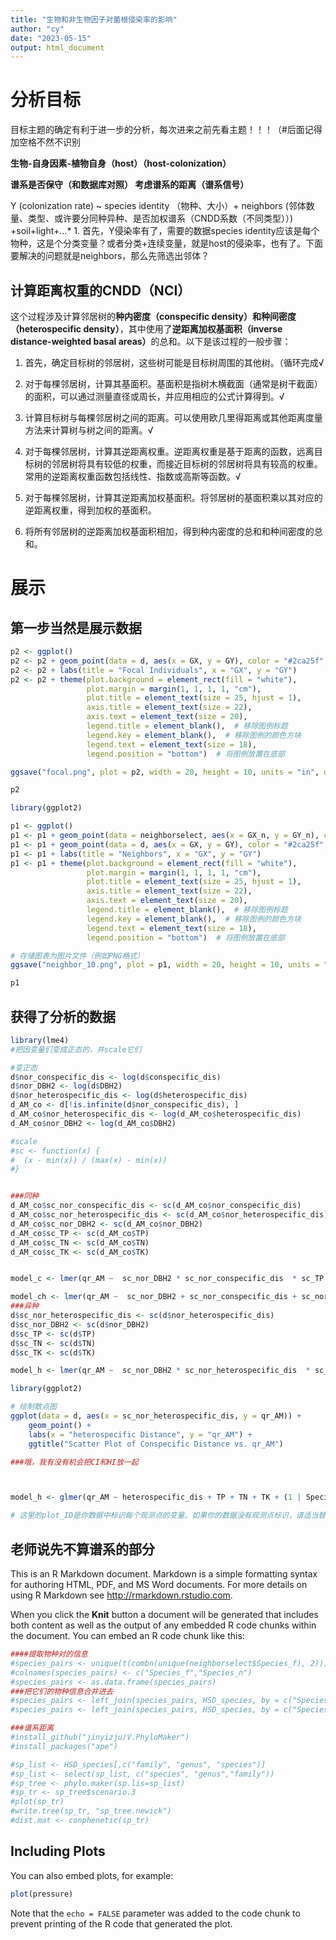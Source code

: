 ---
title: "生物和非生物因子对菌根侵染率的影响"
author: "cy"
date: "2023-05-15"
output: html_document
---
# 分析目标
目标主题的确定有利于进一步的分析，每次进来之前先看主题！！！（#后面记得加空格不然不识别

**生物-自身因素-植物自身（host）（host-colonization）**

**谱系是否保守（和数据库对照） 考虑谱系的距离（谱系信号）**

Y (colonization rate) ~ species identity （物种、大小）+ neighbors (邻体数量、类型、或许要分同种异种、是否加权谱系（CNDD系数（不同类型））) +soil+light+…*
 1. 首先，Y侵染率有了，需要的数据species identity应该是每个物种，这是个分类变量？或者分类+连续变量，就是host的侵染率，也有了。下面要解决的问题就是neighbors，那么先筛选出邻体？
 
## 计算距离权重的CNDD（NCI）
这个过程涉及计算邻居树的**种内密度（conspecific density）和种间密度（heterospecific density）**，其中使用了**逆距离加权基面积（inverse distance-weighted basal areas）**的总和。以下是该过程的一般步骤：

1. 首先，确定目标树的邻居树，这些树可能是目标树周围的其他树。（循环完成√

2. 对于每棵邻居树，计算其基面积。基面积是指树木横截面（通常是树干截面）的面积，可以通过测量直径或周长，并应用相应的公式计算得到。√

3. 计算目标树与每棵邻居树之间的距离。可以使用欧几里得距离或其他距离度量方法来计算树与树之间的距离。√

4. 对于每棵邻居树，计算其逆距离权重。逆距离权重是基于距离的函数，远离目标树的邻居树将具有较低的权重，而接近目标树的邻居树将具有较高的权重。常用的逆距离权重函数包括线性、指数或高斯等函数。√

5. 对于每棵邻居树，计算其逆距离加权基面积。将邻居树的基面积乘以其对应的逆距离权重，得到加权的基面积。

6. 将所有邻居树的逆距离加权基面积相加，得到种内密度的总和和种间密度的总和。


# 展示
## 第一步当然是展示数据

```{r plot focal}
p2 <- ggplot()
p2 <- p2 + geom_point(data = d, aes(x = GX, y = GY), color = "#2ca25f", size = 0.8)
p2 <- p2 + labs(title = "Focal Individuals", x = "GX", y = "GY")
p2 <- p2 + theme(plot.background = element_rect(fill = "white"),
                 plot.margin = margin(1, 1, 1, 1, "cm"),
                 plot.title = element_text(size = 25, hjust = 1),
                 axis.title = element_text(size = 22),
                 axis.text = element_text(size = 20),
                 legend.title = element_blank(),  # 移除图例标题
                 legend.key = element_blank(),  # 移除图例的颜色方块
                 legend.text = element_text(size = 18),
                 legend.position = "bottom")  # 将图例放置在底部

ggsave("focal.png", plot = p2, width = 20, height = 10, units = "in", dpi = 300)

p2
```

```{r neighbors, include=FALSE}

library(ggplot2)

p1 <- ggplot()
p1 <- p1 + geom_point(data = neighborselect, aes(x = GX_n, y = GY_n), color = "#99d8c9", size = 0.5)
p1 <- p1 + geom_point(data = d, aes(x = GX, y = GY), color = "#2ca25f", size = 0.8)
p1 <- p1 + labs(title = "Neighbors", x = "GX", y = "GY")
p1 <- p1 + theme(plot.background = element_rect(fill = "white"),
                 plot.margin = margin(1, 1, 1, 1, "cm"),
                 plot.title = element_text(size = 25, hjust = 1),
                 axis.title = element_text(size = 22),
                 axis.text = element_text(size = 20),
                 legend.title = element_blank(),  # 移除图例标题
                 legend.key = element_blank(),  # 移除图例的颜色方块
                 legend.text = element_text(size = 18),
                 legend.position = "bottom")  # 将图例放置在底部

# 存储图表为图片文件（例如PNG格式）
ggsave("neighbor_10.png", plot = p1, width = 20, height = 10, units = "in", dpi = 300)

p1
```


## 获得了分析的数据
```{r nlme}
library(lme4)
#把因变量们变成正态的，并scale它们

#变正态
d$nor_conspecific_dis <- log(d$conspecific_dis)
d$nor_DBH2 <- log(d$DBH2)
d$nor_heterospecific_dis <- log(d$heterospecific_dis)
d_AM_co <- d[!is.infinite(d$nor_conspecific_dis), ]
d_AM_co$nor_heterospecific_dis <- log(d_AM_co$heterospecific_dis)
d_AM_co$nor_DBH2 <- log(d_AM_co$DBH2)

#scale
#sc <- function(x) {
#  (x - min(x)) / (max(x) - min(x))
#}


###同种
d_AM_co$sc_nor_conspecific_dis <- sc(d_AM_co$nor_conspecific_dis)
d_AM_co$sc_nor_heterospecific_dis <- sc(d_AM_co$nor_heterospecific_dis)
d_AM_co$sc_nor_DBH2 <- sc(d_AM_co$nor_DBH2)
d_AM_co$sc_TP <- sc(d_AM_co$TP)
d_AM_co$sc_TN <- sc(d_AM_co$TN)
d_AM_co$sc_TK <- sc(d_AM_co$TK)


model_c <- lmer(qr_AM ~  sc_nor_DBH2 * sc_nor_conspecific_dis  * sc_TP * sc_TN * sc_TK + (1 | Species.x.x), data = d_AM_co)

model_ch <- lmer(qr_AM ~  sc_nor_DBH2 + sc_nor_conspecific_dis + sc_nor_heterospecific_dis + sc_TP + sc_TN + sc_TK + (1 | Species.x.x), data = d_AM_co)
###异种
d$sc_nor_heterospecific_dis <- sc(d$nor_heterospecific_dis)
d$sc_nor_DBH2 <- sc(d$nor_DBH2)
d$sc_TP <- sc(d$TP)
d$sc_TN <- sc(d$TN)
d$sc_TK <- sc(d$TK)

model_h <- lmer(qr_AM ~  sc_nor_DBH2 * sc_nor_heterospecific_dis  * sc_TP * sc_TN * sc_TK + (1 | Species.x.x), data = d)

library(ggplot2)

# 绘制散点图
ggplot(data = d, aes(x = sc_nor_heterospecific_dis, y = qr_AM)) +
    geom_point() +
    labs(x = "heterospecific Distance", y = "qr_AM") +
    ggtitle("Scatter Plot of Conspecific Distance vs. qr_AM")

###哦，我有没有机会把CI和HI放一起



model_h <- glmer(qr_AM ~ heterospecific_dis + TP + TN + TK + (1 | Species.x.x), data = d, family = binomial)

# 这里的plot_ID是你数据中标识每个观测点的变量。如果你的数据没有观测点标识，请适当替换为其他标识符。


```


## 老师说先不算谱系的部分

This is an R Markdown document. Markdown is a simple formatting syntax for authoring HTML, PDF, and MS Word documents. For more details on using R Markdown see <http://rmarkdown.rstudio.com>.

When you click the **Knit** button a document will be generated that includes both content as well as the output of any embedded R code chunks within the document. You can embed an R code chunk like this:

```{r cars}
####提取物种对的信息
#species_pairs <- unique(t(combn(unique(neighborselect$Species_f), 2)))
#colnames(species_pairs) <- c("Species_f","Species_n")
#species_pairs <- as.data.frame(species_pairs)
###把它们的物种信息合并进去
#species_pairs <- left_join(species_pairs, HSD_species, by = c("Species_f" = "Species"))
#species_pairs <- left_join(species_pairs, HSD_species, by = c("Species_n" = "Species"))

###谱系距离
#install_github("jinyizju/V.PhyloMaker")
#install_packages("ape")

#sp_list <- HSD_species[,c("family", "genus", "species")]
#sp_list <- select(sp_list, c("species", "genus","family"))
#sp_tree <- phylo.maker(sp.lis=sp_list)
#sp_tr <- sp_tree$scenario.3
#plot(sp_tr)
#write.tree(sp_tr, "sp_tree.newick")
#dist.mat <- conphenetic(sp_tr)
```

## Including Plots

You can also embed plots, for example:

```{r pressure, echo=FALSE}
plot(pressure)
```

Note that the `echo = FALSE` parameter was added to the code chunk to prevent printing of the R code that generated the plot.
